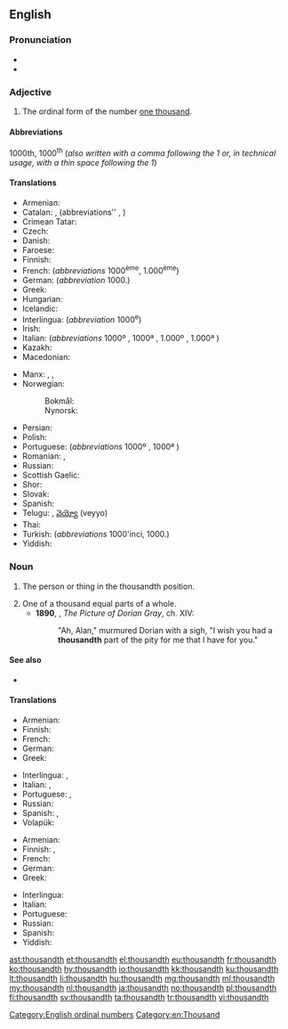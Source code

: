 ==English==

===Pronunciation===
* {{IPA|/ˈθaʊznθ/|lang=en}}
* {{hyphenation|thou|sandth|lang=en}}

===Adjective===
{{en-adj|-}}

# The ordinal form of the number [[thousand|one thousand]].

====Abbreviations====
1000th, 1000<sup>th</sup> (''also written with a comma following the 1 or, in technical usage, with a thin space following the 1'')

====Translations====
{{trans-top|ordinal form of 1000}}
* Armenian: {{t+|hy|հազարերորդ}}
* Catalan: {{t|ca|mil·lèsim|m}}, {{t|ca|milè|m}} (abbreviations'' {{t|ca|1000è|m}}, {{t|ca|1000a|f}})
* Crimean Tatar: {{t|crh|biñinci}}
* Czech: {{t|cs|tisící}}
* Danish: {{t+|da|tusinde}}
* Faroese: {{t|fo|túsundi}}
* Finnish: {{t+|fi|tuhannes}}
* French: {{t+|fr|millième}} (''abbreviations'' 1000<sup>ème</sup>, 1.000<sup>ème</sup>)
* German: {{t+|de|tausendste}} (''abbreviation'' 1000.)
* Greek: {{t+|el|χιλιοστός}}
* Hungarian: {{t|hu|ezredik}}
* Icelandic: {{t|is|þúsundasti}}
* Interlingua: {{t|ia|millesime}} (''abbreviation'' 1000<sup>e</sup>)
* Irish: {{t|ga|míliú}} {{qualifier|abbreviation: 1000ú}}
* Italian: {{t+|it|millesimo}} (''abbreviations'' 1000º {{g|m}}, 1000ª {{g|f}}, 1.000º {{g|m}}, 1.000ª {{g|f}})
* Kazakh: {{t|kk|мыңыншы|sc=Cyrl}}
* Macedonian: {{t|mk|илјадити|sc=Cyrl}}
{{trans-mid}}
* Manx: {{t|gv|jeih cheeadoo}}, {{t|gv|millioo}}, {{t|gv|thousaneoo}} {{qualifier|abbreviation: 1000oo}}
* Norwegian:
*: Bokmål: {{t|nb|tusende}}
*: Nynorsk: {{t|nn|tusende}}
* Persian: {{t+|fa|هزارم|tr=hezârom|sc=fa-Arab}}
* Polish: {{t+|pl|tysięczny}}
* Portuguese: {{t+|pt|milésimo}} (''abbreviations'' 1000º {{g|m}}, 1000ª {{g|f}})
* Romanian: {{t|ro|al miilea|m}}, {{t|ro|a mia|f}}
* Russian: {{t+|ru|ты́сячный}}
* Scottish Gaelic: {{t|gd|mìleamh}}
* Shor: {{t|cjs|муӊынчы}}
* Slovak: {{t|sk|tisíci}}
* Spanish: {{t+|es|milésimo}}
* Telugu: {{t|te|వెయ్యవ|tr=veyyava}}, [[వెయ్యో]] (veyyo) {{qualifier|abbreviation: 1000వ}}
* Thai: {{t+|th|ที่หนึ่งพัน|tr=tíi-nùeng-pan}}
* Turkish: {{t+|tr|bininci}} (''abbreviations'' 1000'inci, 1000.)
* Yiddish: {{t|yi|טויזנטסט}}
{{trans-bottom}}

===Noun===
{{en-noun}}

# {{lb|en|singular only}} The person or thing in the thousandth position.
# One of a thousand equal parts of a whole.
#* '''1890''', {{w|Oscar Wilde}}, ''The Picture of Dorian Gray'', ch. XIV:
#*: "Ah, Alan," murmured Dorian with a sigh, "I wish you had a '''thousandth''' part of the pity for me that I have for you."

====See also====
* {{l|en|one-thousandth}}

====Translations====
{{trans-top|the person or thing in the thousandth position}}
* Armenian: {{t+|hy|հազարերորդ}}
* Finnish: {{t+|fi|tuhannes}}
* French: {{t+|fr|millième|m|f}}
* German: {{t|de|Tausendste|m|f|n}}
* Greek: {{t+|el|χιλιοστός}}
{{trans-mid}}
* Interlingua: {{t|ia|millesimo|m}}, {{t|ia|millesima|f}}
* Italian: {{t+|it|millesimo|m}}, {{t|it|millesima|f}}
* Portuguese: {{t+|pt|milésimo|m}}, {{t|pt|milésima|f}}
* Russian: {{t+|ru|ты́сячный|m}}
* Spanish: {{t+|es|milésimo|m}}, {{t+|es|milésima|f}}
* Volapük: {{t+|vo|milid}}
{{trans-bottom}}
{{trans-top|one of a thousand equal parts of a whole}}
* Armenian: {{t+|hy|հազարերորդ}}
* Finnish: {{t+|fi|tuhannes}}, {{t+|fi|tuhannesosa}}
* French: {{t+|fr|millième|m}}
* German: {{t|de|Tausendstel|n}}
* Greek: {{t+|el|χιλιοστό|n}}
{{trans-mid}}
* Interlingua: {{t|ia|millesimo}}
* Italian: {{t+|it|millesimo|m}}
* Portuguese: {{t+|pt|milésimo|m}}
* Russian: {{t|ru|одна́ ты́сячная|f}}
* Spanish: {{t+|es|milésimo|m}}
* Yiddish: {{t|yi|טויזנטסטל|n}}
{{trans-bottom}}

[[Category:English ordinal numbers]]
[[Category:en:Thousand]]

[[ast:thousandth]]
[[et:thousandth]]
[[el:thousandth]]
[[eu:thousandth]]
[[fr:thousandth]]
[[ko:thousandth]]
[[hy:thousandth]]
[[io:thousandth]]
[[kk:thousandth]]
[[ku:thousandth]]
[[lt:thousandth]]
[[li:thousandth]]
[[hu:thousandth]]
[[mg:thousandth]]
[[ml:thousandth]]
[[my:thousandth]]
[[nl:thousandth]]
[[ja:thousandth]]
[[no:thousandth]]
[[pl:thousandth]]
[[fi:thousandth]]
[[sv:thousandth]]
[[ta:thousandth]]
[[tr:thousandth]]
[[vi:thousandth]]